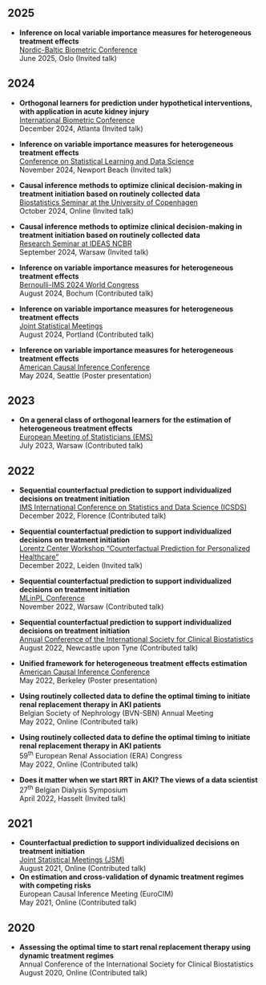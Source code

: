 ## 2025

-   **Inference on local variable importance measures for heterogeneous treatment effects**\
    [Nordic-Baltic Biometric Conference](https://www.nbbc2025.com/)\
    June 2025, Oslo (Invited talk)

## 2024

-   **Orthogonal learners for prediction under hypothetical interventions, with application in acute kidney injury**\
    [International Biometric Conference](https://members.biometricsociety.org/ibc2024/home)\
    December 2024, Atlanta (Invited talk)

-   **Inference on variable importance measures for heterogeneous treatment effects**\
    [Conference on Statistical Learning and Data Science](https://sites.google.com/view/slds2024/menu)\
    November 2024, Newport Beach (Invited talk)
    
-   **Causal inference methods to optimize clinical decision-making in treatment initiation based on routinely collected data**\
    [Biostatistics Seminar at the University of Copenhagen](https://biostatistics.dk/seminars/previous.html)\
    October 2024, Online (Invited talk)

-   **Causal inference methods to optimize clinical decision-making in treatment initiation based on routinely collected data**\
    [Research Seminar at IDEAS NCBR](https://ideas-ncbr.pl/en/)\
    September 2024, Warsaw (Invited talk)
    
-   **Inference on variable importance measures for heterogeneous treatment effects**\
    [Bernoulli-IMS 2024 World Congress](https://www.bernoulli-ims-worldcongress2024.org/)\
    August 2024, Bochum (Contributed talk)
    
-   **Inference on variable importance measures for heterogeneous treatment effects**\
    [Joint Statistical Meetings](https://ww2.amstat.org/meetings/jsm/2024/)\
    August 2024, Portland (Contributed talk)
    
-   **Inference on variable importance measures for heterogeneous treatment effects**\
    [American Causal Inference Conference](https://sci-info.org/annual-meeting/)\
    May 2024, Seattle (Poster presentation)

## 2023

-   **On a general class of orthogonal learners for the estimation of heterogeneous treatment effects**\
    [European Meeting of Statisticians (EMS)](https://ems2023.org/)\
    July 2023, Warsaw (Contributed talk)

## 2022

-   **Sequential counterfactual prediction to support individualized decisions on treatment initiation**\
    [IMS International Conference on Statistics and Data Science (ICSDS)](https://sites.google.com/view/icsds2022)\
    December 2022, Florence (Contributed talk)

-   **Sequential counterfactual prediction to support individualized decisions on treatment initiation**\
    [Lorentz Center Workshop "Counterfactual Prediction for Personalized Healthcare"](https://www.lorentzcenter.nl/counterfactual-prediction-for-personalized-healthcare.html)\
    December 2022, Leiden (Invited talk)

-   **Sequential counterfactual prediction to support individualized decisions on treatment initiation**\
    [MLinPL Conference](https://conference2022.mlinpl.org/)\
    November 2022, Warsaw (Contributed talk)

-   **Sequential counterfactual prediction to support individualized decisions on treatment initiation**\
    [Annual Conference of the International Society for Clinical Biostatistics](https://www.iscb2022.info/)\
    August 2022, Newcastle upon Tyne (Contributed talk)

-   **Unified framework for heterogeneous treatment effects estimation**\
    [American Causal Inference Conference](https://ctml.berkeley.edu/american-causal-inference-conference-2022)\
    May 2022, Berkeley (Poster presentation)

-   **Using routinely collected data to define the optimal timing to initiate renal replacement therapy in AKI patients**\
    Belgian Society of Nephrology (BVN-SBN) Annual Meeting\
    May 2022, Online (Contributed talk)

-   **Using routinely collected data to define the optimal timing to initiate renal replacement therapy in AKI patients**\
    59^th^ European Renal Association (ERA) Congress\
    May 2022, Online (Contributed talk)

-   **Does it matter when we start RRT in AKI? The views of a data scientist**\
    27^th^ Belgian Dialysis Symposium\
    April 2022, Hasselt (Invited talk)

## 2021

-   **Counterfactual prediction to support individualized decisions on treatment initiation**\
    [Joint Statistical Meetings (JSM)](https://ww2.amstat.org/meetings/jsm/2021/)\
    August 2021, Online (Contributed talk)
-   **On estimation and cross-validation of dynamic treatment regimes with competing risks**\
    European Causal Inference Meeting (EuroCIM)\
    May 2021, Online (Contributed talk)

## 2020

-   **Assessing the optimal time to start renal replacement therapy using dynamic treatment regimes**\
    Annual Conference of the International Society for Clinical Biostatistics\
    August 2020, Online (Contributed talk)
